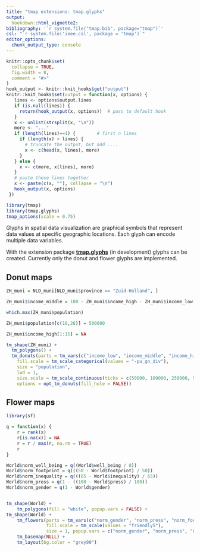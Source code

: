 ```yaml
---
title: "tmap extensions: tmap.glyphs"
output: 
  bookdown::html_vignette2:
bibliography: '`r system.file("tmap.bib", package="tmap")`'
csl: "`r system.file('ieee.csl', package = 'tmap')`"
editor_options: 
  chunk_output_type: console
---
```


```r
knitr::opts_chunk$set(
  collapse = TRUE,
  fig.width = 8,
  comment = "#>"
)
hook_output <- knitr::knit_hooks$get("output")
knitr::knit_hooks$set(output = function(x, options) {
   lines <- options$output.lines
   if (is.null(lines)) {
     return(hook_output(x, options))  # pass to default hook
   }
   x <- unlist(strsplit(x, "\n"))
   more <- "..."
   if (length(lines)==1) {        # first n lines
     if (length(x) > lines) {
       # truncate the output, but add ....
       x <- c(head(x, lines), more)
     }
   } else {
     x <- c(more, x[lines], more)
   }
   # paste these lines together
   x <- paste(c(x, ""), collapse = "\n")
   hook_output(x, options)
 })

```


```r
library(tmap)
library(tmap.glyphs)
tmap_options(scale = 0.75)
```

Glyphs in spatial data visualization are graphical symbols that represent data values at specific geographic locations. Each glyph can encode multiple data variables.

With the extension package [**tmap.glyphs**](https://github.com/r-tmap/tmap.glyphs/) (in development) glyphs can be created. Currently only the donut and flower glyphs are implemented.

## Donut maps


```r
ZH_muni = NLD_muni[NLD_muni$province == "Zuid-Holland", ]

ZH_muni$income_middle = 100 - ZH_muni$income_high - ZH_muni$income_low

which.max(ZH_muni$population)

ZH_muni$population[c(10,26)] = 500000

ZH_muni$income_high[1:15] = NA

tm_shape(ZH_muni) +
  tm_polygons() +
  tm_donuts(parts = tm_vars(c("income_low", "income_middle", "income_high"), multivariate = TRUE),
    fill.scale = tm_scale_categorical(values = "-pu_gn_div"),			  
    size = "population",
    lwd = 1,
    size.scale = tm_scale_continuous(ticks = c(50000, 100000, 250000, 500000)),
    options = opt_tm_donuts(fill_hole = FALSE))
```

## Flower maps

```r
library(sf)

q = function(x) {
	r = rank(x)
	r[is.na(x)] = NA
	r = r / max(r, na.rm = TRUE)
	r
}

World$norm_well_being = q((World$well_being / 8))
World$norm_footprint = q(((50 - World$footprint) / 50))
World$norm_inequality = q(((65 - World$inequality) / 65))
World$norm_press = q(1 - ((100 - World$press) / 100))
World$norm_gender = q(1 - World$gender)


tm_shape(World) +
	tm_polygons(fill = "white", popup.vars = FALSE) +
tm_shape(World) +	
	tm_flowers(parts = tm_vars(c("norm_gender", "norm_press", "norm_footprint", "norm_well_being", "norm_inequality"), multivariate = TRUE),
			   fill.scale = tm_scale(values = "friendly5"),
			   size = 1, popup.vars = c("norm_gender", "norm_press", "norm_footprint", "norm_well_being","norm_inequality"), id = "name") +
	tm_basemap(NULL) +
	tm_layout(bg.color = "grey90")
```
